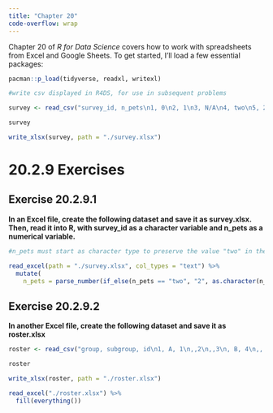 ---
title: "Chapter 20"
code-overflow: wrap
---

Chapter 20 of *R for Data Science* covers how to work with spreadsheets from Excel and Google Sheets. To get started, I'll load a few essential packages:

```{r}
pacman::p_load(tidyverse, readxl, writexl)
```

```{r}
#write csv displayed in R4DS, for use in subsequent problems

survey <- read_csv("survey_id, n_pets\n1, 0\n2, 1\n3, N/A\n4, two\n5, 2\n6, NA", quote = '', show_col_types = FALSE)

survey

write_xlsx(survey, path = "./survey.xlsx")
```

# 20.2.9 Exercises

## Exercise 20.2.9.1

**In an Excel file, create the following dataset and save it as survey.xlsx. Then, read it into R, with survey_id as a character variable and n_pets as a numerical variable.**

```{r}
#n_pets must start as character type to preserve the value "two" in the 4th row. We can replace this with "2" and then parse this column to create a numeric column type

read_excel(path = "./survey.xlsx", col_types = "text") %>%
  mutate(
    n_pets = parse_number(if_else(n_pets == "two", "2", as.character(n_pets))))
```

## Exercise 20.2.9.2

**In another Excel file, create the following dataset and save it as roster.xlsx**

```{r}
roster <- read_csv("group, subgroup, id\n1, A, 1\n,,2\n,,3\n, B, 4\n,, 5\n, , 6\n,, 7\n2, A, 8\n,, 9\n, B, 10\n,, 11\n,, 12", show_col_types = FALSE)

roster

write_xlsx(roster, path = "./roster.xlsx")

read_excel("./roster.xlsx") %>% 
  fill(everything())
```
